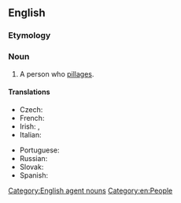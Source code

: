 ==English==

===Etymology===
{{suffix|en|pillage|er}}

===Noun===
{{en-noun}}

# A person who [[pillage]]s.

====Translations====
{{trans-top|one who plunders}}
* Czech: {{t|cs|plenitel|m}}
* French: {{t+|fr|pilleur|m}}
* Irish: {{t|ga|sladaí|m}}, {{t|ga|sladaire|m}}
* Italian: {{t+|it|sciacallo|m}}
{{trans-mid}}
* Portuguese: {{t|pt|pilhador|m}}
* Russian: {{t+|ru|погромщик|m|sc=Cyrl}}
* Slovak: {{t|sk|plieniteľ|m}}
* Spanish: {{t|es|saqueador|m}}
{{trans-bottom}}

[[Category:English agent nouns]]
[[Category:en:People]]